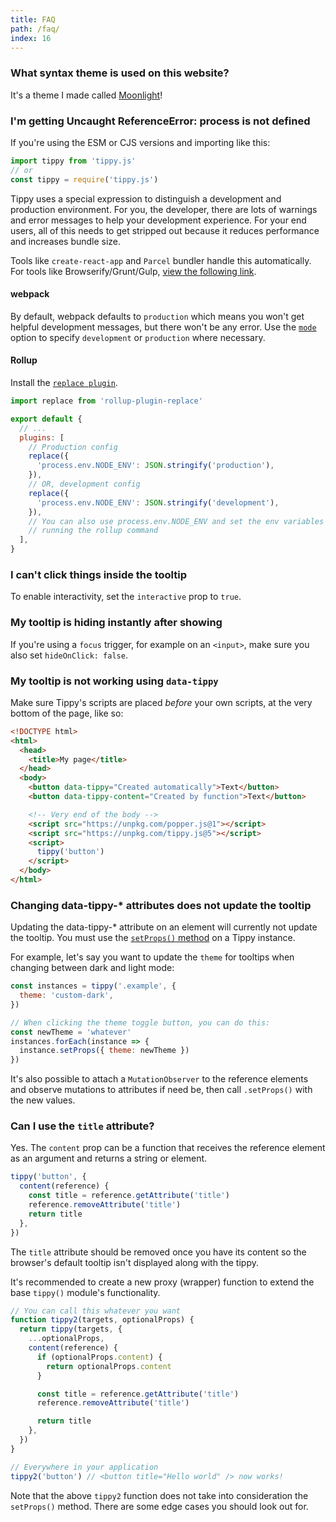 ```yaml
---
title: FAQ
path: /faq/
index: 16
---
```


### What syntax theme is used on this website?

It's a theme I made called
[Moonlight](https://github.com/atomiks/moonlight-vscode-theme)!

### I'm getting Uncaught ReferenceError: process is not defined

If you're using the ESM or CJS versions and importing like this:

```js
import tippy from 'tippy.js'
// or
const tippy = require('tippy.js')
```

Tippy uses a special expression to distinguish a development and production
environment. For you, the developer, there are lots of warnings and error
messages to help your development experience. For your end users, all of this
needs to get stripped out because it reduces performance and increases bundle
size.

Tools like `create-react-app` and `Parcel` bundler handle this automatically.
For tools like Browserify/Grunt/Gulp,
[view the following link](https://vuejs.org/v2/guide/deployment.html#With-Build-Tools).

#### webpack

By default, webpack defaults to `production` which means you won't get helpful
development messages, but there won't be any error. Use the
[`mode`](https://webpack.js.org/configuration/mode/) option to specify
`development` or `production` where necessary.

#### Rollup

Install the
[`replace plugin`](https://www.npmjs.com/package/rollup-plugin-replace).

```js
import replace from 'rollup-plugin-replace'

export default {
  // ...
  plugins: [
    // Production config
    replace({
      'process.env.NODE_ENV': JSON.stringify('production'),
    }),
    // OR, development config
    replace({
      'process.env.NODE_ENV': JSON.stringify('development'),
    }),
    // You can also use process.env.NODE_ENV and set the env variables when
    // running the rollup command
  ],
}
```

### I can't click things inside the tooltip

To enable interactivity, set the `interactive` prop to `true`.

### My tooltip is hiding instantly after showing

If you're using a `focus` trigger, for example on an `<input>`, make sure you
also set `hideOnClick: false`.

### My tooltip is not working using `data-tippy`

Make sure Tippy's scripts are placed _before_ your own scripts, at the very
bottom of the page, like so:

```html
<!DOCTYPE html>
<html>
  <head>
    <title>My page</title>
  </head>
  <body>
    <button data-tippy="Created automatically">Text</button>
    <button data-tippy-content="Created by function">Text</button>

    <!-- Very end of the body -->
    <script src="https://unpkg.com/popper.js@1"></script>
    <script src="https://unpkg.com/tippy.js@5"></script>
    <script>
      tippy('button')
    </script>
  </body>
</html>
```

### Changing data-tippy-\* attributes does not update the tooltip

Updating the data-tippy-\* attribute on an element will currently not update the
tooltip. You must use the [`setProps()` method](/methods#setProps) on a Tippy
instance.

For example, let's say you want to update the `theme` for tooltips when changing
between dark and light mode:

```js
const instances = tippy('.example', {
  theme: 'custom-dark',
})

// When clicking the theme toggle button, you can do this:
const newTheme = 'whatever'
instances.forEach(instance => {
  instance.setProps({ theme: newTheme })
})
```

It's also possible to attach a `MutationObserver` to the reference elements and
observe mutations to attributes if need be, then call `.setProps()` with the new
values.

### Can I use the `title` attribute?

Yes. The `content` prop can be a function that receives the reference element as
an argument and returns a string or element.

```js
tippy('button', {
  content(reference) {
    const title = reference.getAttribute('title')
    reference.removeAttribute('title')
    return title
  },
})
```

The `title` attribute should be removed once you have its content so the
browser's default tooltip isn't displayed along with the tippy.

It's recommended to create a new proxy (wrapper) function to extend the base
`tippy()` module's functionality.

```js
// You can call this whatever you want
function tippy2(targets, optionalProps) {
  return tippy(targets, {
    ...optionalProps,
    content(reference) {
      if (optionalProps.content) {
        return optionalProps.content
      }

      const title = reference.getAttribute('title')
      reference.removeAttribute('title')

      return title
    },
  })
}

// Everywhere in your application
tippy2('button') // <button title="Hello world" /> now works!
```

Note that the above `tippy2` function does not take into consideration the
`setProps()` method. There are some edge cases you should look out for.
